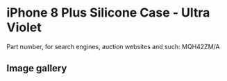 # iPhone 8 Plus Silicone Case - Ultra Violet

Part number, for search engines, auction websites and such: MQH42ZM/A

## Image gallery

<div style={{ width: "768px" }}>
  <GalleryComponent
    images={[
      {
        original: "/everysource/MQH42",
        thumbnail: "/everypreview/MQH42",
      },
      {
        original: "/everysource/MQH42_AV1_GOLD",
        thumbnail: "/everypreview/MQH42_AV1_GOLD",
      },
      {
        original: "/everysource/MQH42_AV1_SILVER",
        thumbnail: "/everypreview/MQH42_AV1_SILVER",
      },
      {
        original: "/everysource/MQH42_AV1_SPACE_GRAY",
        thumbnail: "/everypreview/MQH42_AV1_SPACE_GRAY",
      },
      {
        original: "/everysource/MQH42_AV2",
        thumbnail: "/everypreview/MQH42_AV2",
      }
    ]}
  />
</div>